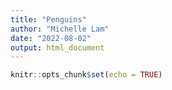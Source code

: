 ```yaml
---
title: "Penguins"
author: "Michelle Lam"
date: "2022-08-02"
output: html_document
---
```


```r
knitr::opts_chunk$set(echo = TRUE)
```


